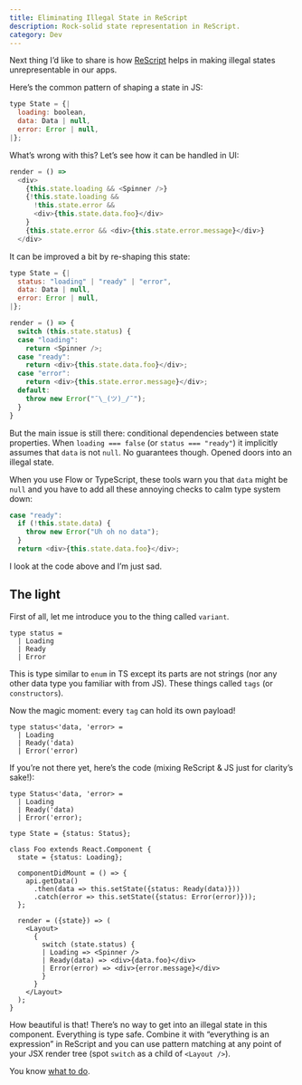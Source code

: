 ```yaml
---
title: Eliminating Illegal State in ReScript
description: Rock-solid state representation in ReScript.
category: Dev
---
```


Next thing I’d like to share is how [ReScript](https://rescript-lang.org) helps in making illegal states unrepresentable in our apps.

Here’s the common pattern of shaping a state in JS:

```js
type State = {|
  loading: boolean,
  data: Data | null,
  error: Error | null,
|};
```

What’s wrong with this? Let’s see how it can be handled in UI:

```js
render = () =>
  <div>
    {this.state.loading && <Spinner />}
    {!this.state.loading &&
      !this.state.error &&
      <div>{this.state.data.foo}</div>
    }
    {this.state.error && <div>{this.state.error.message}</div>}
  </div>
```

It can be improved a bit by re-shaping this state:

```js
type State = {|
  status: "loading" | "ready" | "error",
  data: Data | null,
  error: Error | null,
|};

render = () => {
  switch (this.state.status) {
  case "loading":
    return <Spinner />;
  case "ready":
    return <div>{this.state.data.foo}</div>;
  case "error":
    return <div>{this.state.error.message}</div>;
  default:
    throw new Error("¯\_(ツ)_/¯");
  }
}
```

But the main issue is still there: conditional dependencies between state properties. When `loading === false` (or `status === "ready"`) it implicitly assumes that `data` is not `null`. No guarantees though. Opened doors into an illegal state.

When you use Flow or TypeScript, these tools warn you that `data` might be `null` and you have to add all these annoying checks to calm type system down:

```js
case "ready":
  if (!this.state.data) {
    throw new Error("Uh oh no data");
  }
  return <div>{this.state.data.foo}</div>;
```

I look at the code above and I’m just sad.

## The light
First of all, let me introduce you to the thing called `variant`.

```rescript
type status =
  | Loading
  | Ready
  | Error
```

This is type similar to `enum` in TS except its parts are not strings (nor any other data type you familiar with from JS). These things called `tags` (or `constructors`).

Now the magic moment: every `tag` can hold its own payload!

```rescript
type status<'data, 'error> =
  | Loading
  | Ready('data)
  | Error('error)
```

If you’re not there yet, here’s the code (mixing ReScript & JS just for clarity’s sake!):

```rescript
type Status<'data, 'error> =
  | Loading
  | Ready('data)
  | Error('error);

type State = {status: Status};

class Foo extends React.Component {
  state = {status: Loading};

  componentDidMount = () => {
    api.getData()
      .then(data => this.setState({status: Ready(data)}))
      .catch(error => this.setState({status: Error(error)}));
  };

  render = ({state}) => (
    <Layout>
      {
        switch (state.status) {
        | Loading => <Spinner />
        | Ready(data) => <div>{data.foo}</div>
        | Error(error) => <div>{error.message}</div>
        }
      }
    </Layout>
  );
}
```

How beautiful is that! There’s no way to get into an illegal state in this component. Everything is type safe. Combine it with “everything is an expression” in ReScript and you can use pattern matching at any point of your JSX render tree (spot `switch` as a child of `<Layout />`).

You know [what to do](https://rescript-lang.org/docs/manual/latest/introduction).
